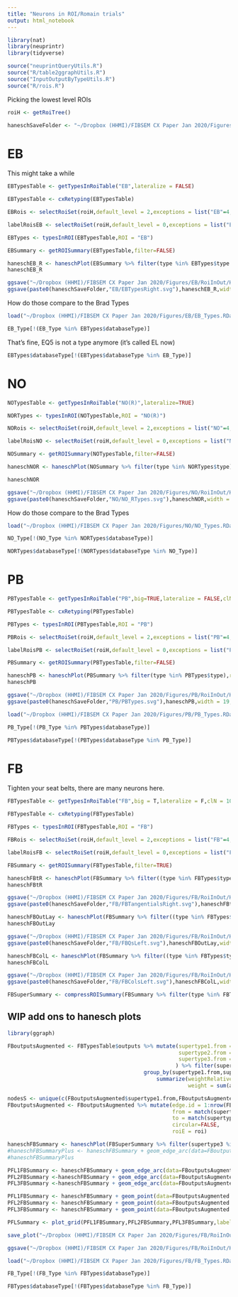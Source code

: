 ```yaml
---
title: "Neurons in ROI/Romain trials"
output: html_notebook
---
```



```r
library(nat)
library(neuprintr)
library(tidyverse)

source("neuprintQueryUtils.R")
source("R/table2ggraphUtils.R")
source("InputOutputByTypeUtils.R")
source("R/rois.R")

```
  
Picking the lowest level ROIs
```r
roiH <- getRoiTree()
```

```r
haneschSaveFolder <- "~/Dropbox (HHMI)/FIBSEM CX Paper Jan 2020/Figures/FirstDraftFigs/HaneschPlots/"
```


# EB
This might take a while
```r
EBTypesTable <- getTypesInRoiTable("EB",lateralize = FALSE)
```


```r
EBTypesTable <- cxRetyping(EBTypesTable)
```


```r
EBRois <- selectRoiSet(roiH,default_level = 2,exceptions = list("EB"=4,"LAL(R)"=4))
```

```r
labelRoisEB <- selectRoiSet(roiH,default_level = 0,exceptions = list("EB"=2),exceptionLevelMatch = 2)
```


```r
EBTypes <- typesInROI(EBTypesTable,ROI = "EB")
```

```r
EBSummary <- getROISummary(EBTypesTable,filter=FALSE)
```

```r
haneschEB_R <- haneschPlot(EBSummary %>% filter(type %in% EBTypes$type & ((!grepl("_L.*",type) & supertype3 != "EB Columnar")| grepl("_L",type) & supertype3 == "EB Columnar")),grouping="supertype2",flip=T,roiSelect = EBRois,roiLabel = labelRoisEB)
haneschEB_R
```

```r
ggsave("~/Dropbox (HHMI)/FIBSEM CX Paper Jan 2020/Figures/EB/RoiInOut/HaneschEBTypes_Right.svg",haneschEB_R,width = 14,height=6)
ggsave(paste0(haneschSaveFolder,"EB/EBTypesRight.svg"),haneschEB_R,width = 14,height=6)
```

How do those compare to the Brad Types
```r
load("~/Dropbox (HHMI)/FIBSEM CX Paper Jan 2020/Figures/EB/EB_Types.RData")
```

```r
EB_Type[!(EB_Type %in% EBTypes$databaseType)]
```
That's fine, EQ5 is not a type anymore (it's called EL now)
```r
EBTypes$databaseType[!(EBTypes$databaseType %in% EB_Type)]
```

# NO

```r
NOTypesTable <- getTypesInRoiTable("NO(R)",lateralize=TRUE)
```

```r
NORTypes <- typesInROI(NOTypesTable,ROI = "NO(R)")
```

```r
NORois <- selectRoiSet(roiH,default_level = 2,exceptions = list("NO"=4,"LAL(R)"=4))

labelRoisNO <- selectRoiSet(roiH,default_level = 0,exceptions = list("NO"=2),exceptionLevelMatch = 2)
```


```r
NOSummary <- getROISummary(NOTypesTable,filter=FALSE)
```

```r
haneschNOR <- haneschPlot(NOSummary %>% filter(type %in% NORTypes$type),grouping="supertype2",flip=T,roiSelect = NORois,roiLabel = labelRoisNO)
```

```r
haneschNOR
```


```r
ggsave("~/Dropbox (HHMI)/FIBSEM CX Paper Jan 2020/Figures/NO/RoiInOut/HaneschNORTypes.svg",haneschNOR,width = 15,height=8)
ggsave(paste0(haneschSaveFolder,"NO/NO_RTypes.svg"),haneschNOR,width = 15,height=8)
```


How do those compare to the Brad Types

```r
load("~/Dropbox (HHMI)/FIBSEM CX Paper Jan 2020/Figures/NO/NO_Types.RData")
```

```r
NO_Type[!(NO_Type %in% NORTypes$databaseType)]
```
```r
NORTypes$databaseType[!(NORTypes$databaseType %in% NO_Type)]
```

# PB
```r
PBTypesTable <- getTypesInRoiTable("PB",big=TRUE,lateralize = FALSE,clN = 5)
```
```r
PBTypesTable <- cxRetyping(PBTypesTable)
```


```r
PBTypes <- typesInROI(PBTypesTable,ROI = "PB")
```

```r
PBRois <- selectRoiSet(roiH,default_level = 2,exceptions = list("PB"=4,"LAL(R)"=4))

labelRoisPB <- selectRoiSet(roiH,default_level = 0,exceptions = list("PB"=2),exceptionLevelMatch = 2)
```

```r
PBSummary <- getROISummary(PBTypesTable,filter=FALSE)
```

```r
haneschPB <- haneschPlot(PBSummary %>% filter(type %in% PBTypes$type),roiSelect = PBRois,flip = T,grouping = "supertype2",roiLabel = labelRoisPB)
haneschPB
```

```r
ggsave("~/Dropbox (HHMI)/FIBSEM CX Paper Jan 2020/Figures/PB/RoiInOut/HaneschPBTypes.svg",haneschPB,width = 19,height=8)
ggsave(paste0(haneschSaveFolder,"PB/PBTypes.svg"),haneschPB,width = 19,height=8)
```

```r
load("~/Dropbox (HHMI)/FIBSEM CX Paper Jan 2020/Figures/PB/PB_Types.RData")
```

```r
PB_Type[!(PB_Type %in% PBTypes$databaseType)]
```
```r
PBTypes$databaseType[!(PBTypes$databaseType %in% PB_Type)]
```

# FB
Tighten your seat belts, there are many neurons here.
```r
FBTypesTable <- getTypesInRoiTable("FB",big = T,lateralize = F,clN = 10)
```

```r
FBTypesTable <- cxRetyping(FBTypesTable)
```


```r
FBTypes <- typesInROI(FBTypesTable,ROI = "FB")
```

```r
FBRois <- selectRoiSet(roiH,default_level = 2,exceptions = list("FB"=4,"LAL(R)"=4,"CRE(R)"=4))

labelRoisFB <- selectRoiSet(roiH,default_level = 0,exceptions = list("FB"=2),exceptionLevelMatch = 2)
```

```r
FBSummary <- getROISummary(FBTypesTable,filter=TRUE)
```

```r
haneschFBtR <- haneschPlot(FBSummary %>% filter((type %in% FBTypes$type) & supertype2 == "FBt" & !grepl("_L",type)),roiSelect=FBRois,flip = T,roiLabel = labelRoisFB,grouping="supertype1")
haneschFBtR
```

```r
ggsave("~/Dropbox (HHMI)/FIBSEM CX Paper Jan 2020/Figures/FB/RoiInOut/HaneschTangentialRight.svg",haneschFBtR,width=25,height=8)
ggsave(paste0(haneschSaveFolder,"FB/FBTangentialsRight.svg"),haneschFBtR,width = 25,height=8)
```

```r
haneschFBOutLay <- haneschPlot(FBSummary %>% filter((type %in% FBTypes$type) & (supertype3 == "FB Output") & !grepl("_R",type)),roiSelect = FBRois,flip=T,roiLabel = labelRoisFB,grouping="supertype2")
haneschFBOutLay
```

```r
ggsave("~/Dropbox (HHMI)/FIBSEM CX Paper Jan 2020/Figures/FB/RoiInOut/HaneschFB-QsLeft.svg",haneschFBOutLay,width = 12,height=8)
ggsave(paste0(haneschSaveFolder,"FB/FBQsLeft.svg"),haneschFBOutLay,width = 12,height=8)
```

```r
haneschFBColL <- haneschPlot(FBSummary %>% filter((type %in% FBTypes$type) & (supertype3 == "FB Columnar") & !grepl("_R",type)),roiSelect = FBRois,flip=T,roiLabel = labelRoisFB,grouping="supertype2")
haneschFBColL
```
```r
ggsave("~/Dropbox (HHMI)/FIBSEM CX Paper Jan 2020/Figures/FB/RoiInOut/HaneschFBColumnarLeft.svg",haneschFBColL,width = 12,height=8)
ggsave(paste0(haneschSaveFolder,"FB/FBColsLeft.svg"),haneschFBColL,width = 12,height=8)
```

```r
FBSuperSummary <- compressROISummary(FBSummary %>% filter(type %in% FBTypes$type),level = 1,stat = sum)
```


## WIP add ons to hanesch plots

```r
library(ggraph)
```

```r
FBoutputsAugmented <- FBTypesTable$outputs %>% mutate(supertype1.from = supertype(databaseTypeFrom,level=1),supertype1.to = supertype(databaseTypeTo,level=1),
                                                      supertype2.from = supertype(databaseTypeFrom,level=2),supertype2.to = supertype(databaseTypeTo,level=2),
                                                      supertype3.from = supertype(databaseTypeFrom,level=3),supertype3.to = supertype(databaseTypeTo,level=3),
                                                     ) %>% filter(supertype3.from %in% c("FB Columnar","FB Interneuron","FB Output") & supertype3.to %in% c("FB Columnar","FB Interneuron","FB Output") & startsWith(roi,"FBl")) %>%
                                           group_by(supertype1.from,supertype1.to,roi,supertype2.from,supertype2.to,supertype3.to,supertype3.from) %>%
                                               summarize(weightRelative= sum(weightRelative),
                                                         weight = sum(absoluteWeight)) %>% ungroup()

nodesS <- unique(c(FBoutputsAugmented$supertype1.from,FBoutputsAugmented$supertype1.to))
FBoutputsAugmented <- FBoutputsAugmented %>% mutate(edge.id = 1:nrow(FBoutputsAugmented),
                                                    from = match(supertype1.from,nodesS),
                                                    to = match(supertype1.to,nodesS),
                                                    circular=FALSE,
                                                    roiE = roi)
```

```r
haneschFBSummary <- haneschPlot(FBSuperSummary %>% filter(supertype3 %in% c("FB Columnar","FB Interneuron","FB Output") & startsWith(roi,"FB")),roiSelect = normalROIs,flip=TRUE,alphaG = 0.2)
#haneschFBSummaryPlus <- haneschFBSummary + geom_edge_arc(data=FBoutputsAugmented,aes(x=roi,xend=roi,y=supertype1.from,yend=supertype1.to,color=supertype2.from,width=weightRelative),alpha=0.3) + facet_wrap(roiE ~ .) 
#haneschFBSummaryPlus
```
```r
PFL1FBSummary <- haneschFBSummary + geom_edge_arc(data=FBoutputsAugmented %>% filter(supertype1.from == "PFL1" | supertype1.to == "PFL1"),aes(x=roi,xend=roi,y=supertype1.from,yend=supertype1.to,color=supertype2.from,width=weightRelative),alpha=0.3) 
PFL2FBSummary <-haneschFBSummary + geom_edge_arc(data=FBoutputsAugmented %>% filter(supertype1.from == "PFL2" | supertype1.to == "PFL2"),aes(x=roi,xend=roi,y=supertype1.from,yend=supertype1.to,color=supertype2.from,width=weightRelative),alpha=0.3) 
PFL3FBSummary <-haneschFBSummary + geom_edge_arc(data=FBoutputsAugmented %>% filter(supertype1.from == "PFL3" | supertype1.to == "PFL3"),aes(x=roi,xend=roi,y=supertype1.from,yend=supertype1.to,color=supertype2.from,width=weightRelative),alpha=0.3)  
```

```r
PFL1FBSummary <- haneschFBSummary + geom_point(data=FBoutputsAugmented %>% filter(supertype1.from == "PFL1" | supertype1.to == "PFL1"),aes(x=roi,y=ifelse(supertype1.from=="PFL1",supertype1.to,supertype1.from),size=weight))
PFL2FBSummary <- haneschFBSummary + geom_point(data=FBoutputsAugmented %>% filter(supertype1.from == "PFL2" | supertype1.to == "PFL2"),aes(x=roi,y=ifelse(supertype1.from=="PFL1",supertype1.to,supertype1.from),size=weight))
PFL3FBSummary <- haneschFBSummary + geom_point(data=FBoutputsAugmented %>% filter(supertype1.from == "PFL3" | supertype1.to == "PFL3"),aes(x=roi,y=ifelse(supertype1.from=="PFL3",supertype1.to,supertype1.from),size=weight))
```

```r
PFLSummary <- plot_grid(PFL1FBSummary,PFL2FBSummary,PFL3FBSummary,labels=c("PFL1","PFL2","PFL3"),nrow = 1)
```

```r
save_plot("~/Dropbox (HHMI)/FIBSEM CX Paper Jan 2020/Figures/FB/RoiInOut/PFLsInFB.svg",PFLSummary,base_width = 28,base_height = 6)
```

```r
ggsave("~/Dropbox (HHMI)/FIBSEM CX Paper Jan 2020/Figures/FB/RoiInOut/HaneschFBTypesInFBWithEdges2.svg",haneschFBSummaryPlus,width = 30,height=20)
```

```r
load("~/Dropbox (HHMI)/FIBSEM CX Paper Jan 2020/Figures/FB/FB_Types.RData")
```

```r
FB_Type[!(FB_Type %in% FBTypes$databaseType)]
```
```r
FBTypes$databaseType[!(FBTypes$databaseType %in% FB_Type)]
```
